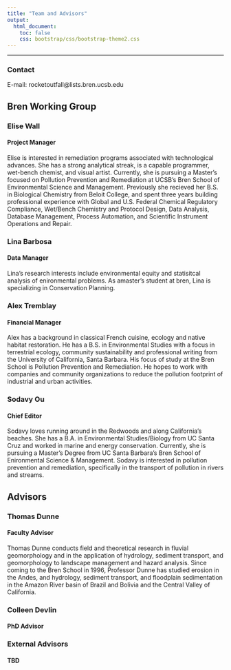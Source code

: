 ```yaml
---
title: "Team and Advisors"
output:
  html_document:
    toc: false
    css: bootstrap/css/bootstrap-theme2.css
---
```


***
### Contact
E-mail: rocketoutfall@lists.bren.ucsb.edu

## Bren Working Group
### Elise Wall
#### Project Manager
Elise is interested in remediation programs associated with technological advances. She has a strong analytical streak, is a capable programmer, wet-bench chemist, and visual artist. Currently, she is pursuing a Master's focused on Pollution Prevention and Remediation at UCSB's Bren School of Environmental Science and Management. Previously she recieved her B.S. in Biological Chemistry from Beloit College, and spent three years building professional experience with Global and U.S. Federal Chemical Regulatory Compliance, Wet/Bench Chemistry and Protocol Design, Data Analysis, Database Management, Process Automation, and Scientific Instrument Operations and Repair.

### Lina Barbosa
#### Data Manager
Lina's research interests include environmental equity and statisitcal analysis of enironmental problems. As amaster's student at bren, Lina is specializing in Conservation Planning.

### Alex Tremblay
#### Financial Manager
Alex has a background in classical French cuisine, ecology and native habitat restoration. He has a B.S. in Environmental Studies with a focus in terrestrial ecology, community sustainability and professional writing from the University of California, Santa Barbara. His focus of study at the Bren School is Pollution Prevention and Remediation. He hopes to work with companies and community organizations to reduce the pollution footprint of industrial and urban activities. 

### Sodavy Ou
#### Chief Editor
Sodavy loves running around in the Redwoods and along California's beaches. She has a B.A. in Environmental Studies/Biology from UC Santa Cruz and worked in marine and energy conservation. Currently, she is pursuing a Master's Degree from UC Santa Barbara's Bren School of Enironmental Science & Management. Sodavy is interested in pollution prevention and remediation, specifically in the transport of pollution in rivers and streams.   

## Advisors
### Thomas Dunne
#### Faculty Advisor
Thomas Dunne conducts field and theoretical research in fluvial geomorphology and in the application of hydrology, sediment transport, and geomorphology to landscape management and hazard analysis. Since coming to the Bren School in 1996, Professor Dunne has studied erosion in the Andes, and hydrology, sediment transport, and floodplain sedimentation in the Amazon River basin of Brazil and Bolivia and the Central Valley of California.

### Colleen Devlin
#### PhD Advisor

### External Advisors
#### TBD